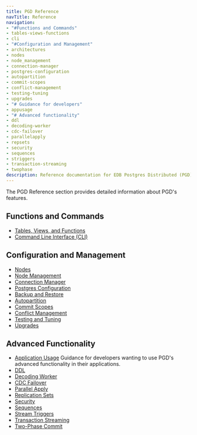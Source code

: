 ```yaml
---
title: PGD Reference
navTitle: Reference
navigation:
- "#Functions and Commands"
- tables-views-functions
- cli
- "#Configuration and Management"
- architectures
- nodes
- node_management
- connection-manager
- postgres-configuration
- autopartition
- commit-scopes
- conflict-management
- testing-tuning
- upgrades
- "# Guidance for developers"
- appusage
- "# Advanced functionality"
- ddl
- decoding-worker
- cdc-failover
- parallelapply
- repsets
- security
- sequences
- striggers
- transaction-streaming
- twophase
description: Reference documentation for EDB Postgres Distributed (PGD) 6.0.
---
```


The PGD Reference section provides detailed information about PGD's features.

## Functions and Commands

* [Tables, Views, and Functions](/pgd/latest/reference/tables-views-functions)
* [Command Line Interface (CLI)](/pgd/latest/reference/cli)

## Configuration and Management

* [Nodes](/pgd/latest/reference/nodes)
* [Node Management](/pgd/latest/reference/node_management)
* [Connection Manager](/pgd/latest/reference/connection-manager)
* [Postgres Configuration](/pgd/latest/reference/postgres-configuration)
* [Backup and Restore](/pgd/latest/reference/backup-restore)
* [Autopartition](/pgd/latest/reference/autopartition)
* [Commit Scopes](/pgd/latest/reference/commit-scopes)
* [Conflict Management](/pgd/latest/reference/conflict-management)
* [Testing and Tuning](/pgd/latest/reference/testing-tuning)
* [Upgrades](/pgd/latest/reference/upgrades)

## Advanced Functionality

* [Application Usage](/pgd/latest/reference/appusage)
  Guidance for developers wanting to use PGD's advanced functionality in their applications.
* [DDL](/pgd/latest/reference/ddl)
* [Decoding Worker](/pgd/latest/reference/decoding_worker)
* [CDC Failover](/pgd/latest/reference/cdc-failover)
* [Parallel Apply](/pgd/latest/reference/parallelapply)
* [Replication Sets](/pgd/latest/reference/repsets)
* [Security](/pgd/latest/reference/security)
* [Sequences](/pgd/latest/reference/sequences)
* [Stream Triggers](/pgd/latest/reference/stream-triggers)
* [Transaction Streaming](/pgd/latest/reference/transaction-streaming)
* [Two-Phase Commit](/pgd/latest/reference/twophase)
